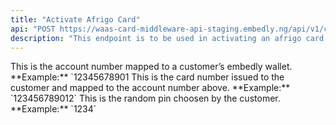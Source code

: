 ```yaml
---
title: "Activate Afrigo Card"
api: "POST https://waas-card-middleware-api-staging.embedly.ng/api/v1/cards/afrigo/issue-card"
description: "This endpoint is to be used in activating an afrigo card issued to a customer."
---
```


<ParamField body="accountNumber" type="string" required>
	This is the account number mapped to a customer’s embedly wallet. **Example:**
	`12345678901
</ParamField>

<ParamField body="cardNumber" type="string" required>
	This is the card number issued to the customer and mapped to the account
	number above. **Example:** `123456789012`
</ParamField>

<ParamField body="pin" type="string" required>
	This is the random pin choosen by the customer. **Example:** `1234`
</ParamField>
